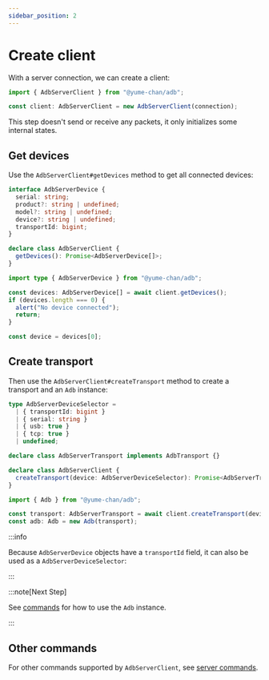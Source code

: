 ```yaml
---
sidebar_position: 2
---
```


# Create client

With a server connection, we can create a client:

```ts transpile
import { AdbServerClient } from "@yume-chan/adb";

const client: AdbServerClient = new AdbServerClient(connection);
```

This step doesn't send or receive any packets, it only initializes some internal states.

## Get devices

Use the `AdbServerClient#getDevices` method to get all connected devices:

```ts
interface AdbServerDevice {
  serial: string;
  product?: string | undefined;
  model?: string | undefined;
  device?: string | undefined;
  transportId: bigint;
}

declare class AdbServerClient {
  getDevices(): Promise<AdbServerDevice[]>;
}
```

```ts transpile
import type { AdbServerDevice } from "@yume-chan/adb";

const devices: AdbServerDevice[] = await client.getDevices();
if (devices.length === 0) {
  alert("No device connected");
  return;
}

const device = devices[0];
```

## Create transport

Then use the `AdbServerClient#createTransport` method to create a transport and an `Adb` instance:

```ts
type AdbServerDeviceSelector =
  | { transportId: bigint }
  | { serial: string }
  | { usb: true }
  | { tcp: true }
  | undefined;

declare class AdbServerTransport implements AdbTransport {}

declare class AdbServerClient {
  createTransport(device: AdbServerDeviceSelector): Promise<AdbServerTransport>;
}
```

```ts transpile
import { Adb } from "@yume-chan/adb";

const transport: AdbServerTransport = await client.createTransport(device);
const adb: Adb = new Adb(transport);
```

:::info

Because `AdbServerDevice` objects have a `transportId` field, it can also be used as a `AdbServerDeviceSelector`:

:::

:::note[Next Step]

See [commands](../../api/index.mdx) for how to use the `Adb` instance.

:::

## Other commands

For other commands supported by `AdbServerClient`, see [server commands](./commands.mdx).

